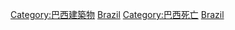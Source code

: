 [[Category:巴西建築物|Category:巴西建築物]]
[[Category:各国墓葬|Brazil]]
[[Category:巴西死亡|Category:巴西死亡]]
[[Category:南美洲墓葬|Brazil]]